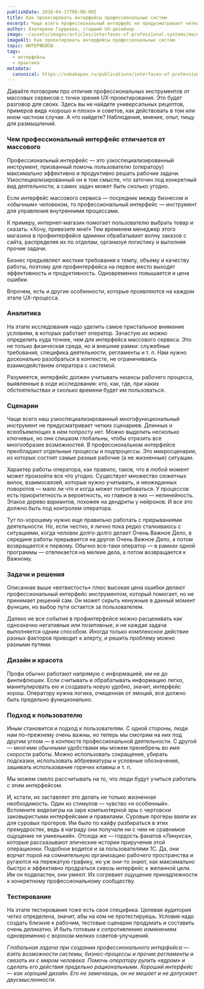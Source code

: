 ```yaml
---
publishDate: 2018-04-17T00:00:00Z
title: Как проектировать интерфейсы профессиональных систем
excerpt: Чаще всего профессиональный интерфейс не предусматривает четких сценариев. Зато мы можем смело рассчитывать, что люди будут учиться работать с этим интерфейсом.
author: Екатерина Гордеева, старший UX-дизайнер
image: ~/assets/images/articles/interfaces-of-professional-systems/main.png
imageAlt: Как проектировать интерфейсы профессиональных систем
topic: ИНТЕРФЕЙСЫ
tags:
  - интерфейсы
  - практика
metadata:
  canonical: https://sobakapav.ru/publications/interfaces-of-professional-systems
---
```



Давайте поговорим про отличия профессиональных инструментов от массовых сервисов с точки зрения UX-проектирования. Это будет разговор для своих. Здесь вы не найдете универсальных рецептов, примеров вида «хорошо и плохо» и советов, как действовать в том или ином частном случае. А что найдете? Наблюдения, мнение, опыт, пищу для размышлений.

### Чем профессиональный интерфейс отличается от массового 

Профессиональный интерфейс — это узкоспециализированный инструмент, призванный помочь пользователю (оператору) максимально эффективно и продуктивно решать рабочие задачи. Узкоспециализированный он в том смысле, что заточен под конкретный вид деятельности, а самих задач может быть сколько угодно.

Если интерфейс массового сервиса — посредник между бизнесом и «обычным» человеком, то профессиональный интерфейс — инструмент для управления внутренними процессами.

К примеру, интернет-магазин помогает пользователю выбрать товар и сказать: «Хочу, привезите мне!» Тем временем менеджер этого магазина в профинтерфейсе админки обрабатывает волну заказов с сайта, распределяя их по отделам, организуя логистику и выполняя прочие задачи.

Бизнес предъявляет жесткие требования к темпу, объему и качеству работы, поэтому для профинтерфейса на первое место выходят эффективность и продуктивность. Одновременно повышается и цена ошибки.

Впрочем, есть и другие особенности, которые проявляются на каждом этапе UX-процесса.

### Аналитика

На этапе исследования надо уделить самое пристальное внимание условиям, в которых работает оператор. Зачастую их можно определить куда точнее, чем для интерфейса массового сервиса. Это не только физическая среда, но и внешние рамки: служебные требования, специфика деятельности, регламенты и т. п. Нам нужно досконально разобраться в контексте, не ограничиваясь взаимодействием оператора с системой.

Разумеется, интерфейс должен учитывать нюансы рабочего процесса, выявленные в ходе исследования: кто, как, где, при каких обстоятельствах и сколько времени будет им пользоваться.

### Сценарии

Чаще всего наш узкоспециализированный многофункциональный инструмент не предусматривает четких сценариев. Длинных и всеобъемлющих в нем попросту нет. Можно выделить несколько ключевых, но они слишком глобальны, чтобы отразить все многообразие возможностей. В профессиональном интерфейсе преобладают отдельные процессы и подпроцессы. Это микросценарии, из которых состоят самые разные рабочие (а не жизненные) ситуации.

Характер работы оператора, как правило, таков, что в любой момент может произойти все что угодно. Существует множество сюжетных вилок, взаимосвязей, которые нужно учитывать, и неожиданных поворотов — мало ли что и когда может потребоваться. У процессов есть приоритетность и вероятность, но главное в них — нелинейность. Этакое дерево вариантов, похожее на дендриты у нейронов. И все это должно быть под контролем оператора.

Тут по-хорошему нужно еще правильно работать с прерываниями деятельности. Но, если честно, я лично пока редко сталкиваюсь с ситуациями, когда человек долго-долго делает Очень Важное Дело, в середине работы прерывается на другое Очень Важное Дело, а потом возвращается к первому. Обычно все-таки оператор — в рамках одной программы — отвлекается на мелкие дела, а потом возвращается к Важному.

### Задачи и решения

Описанная выше «ветвистость» плюс высокая цена ошибки делают профессиональный интерфейс инструментом, который помогает, но не принимает решений сам. Он может скрыть ненужные в данный момент функции, но выбор пути остается за пользователем.

Далеко не все события в профинтерфейсе можно расценивать как однозначно негативные или позитивные, и не каждая задача выполняется одним способом. Иногда только комплексное действие разных факторов приводит к алерту, и решить проблему можно разными путями.

### Дизайн и красота

Профи обычно работают напрямую с информацией, им не до финтифлюшек. Если считывать и обрабатывать информацию легко, манипулировать ею и создавать новую удобно, значит, интерфейс хорош. Оператору нужна логика, очищенная от эмоций, все должно быть предельно функционально.

### Подход к пользователю

Иным становится и подход к пользователям. С одной стороны, люди нам по-прежнему очень важны, но теперь мы смотрим на них под другим углом — в контексте профессиональной деятельности. С другой — многими обычными удобствами мы можем пренебречь во имя скорости работы. Можно использовать сокращения, убирать подсказки, использовать аббревиатуры и условные обозначения, зашивать использование горячих клавиш и т. п.

Мы можем смело рассчитывать на то, что люди будут учиться работать с этим интерфейсом.

И, кстати, их заставляет это делать не только жизненная необходимость. Один из стимулов — чувство «я особенный». Вспомните видеоигры на заре компьютерной эры с чертовски заковыристыми интерфейсами и правилами. Суровые прогеры ваяли их для суровых прогеров. Им было по кайфу разбираться в этих премудростях, ведь в награду они получали ни с чем не сравнимое ощущение «я умненький». Отсюда же — гордость фанатов «Линукса», которые рассказывают эпические истории приручения этой операционки. Подобное водится и за пользователями 1С. Да, они ворчат порой на сомнительную организацию рабочего пространства и ругаются на пережатую графику, но уж они-то знают, как максимально быстро и эффективно продраться сквозь интерфейс к желанной цели. Им он подвластен, они умеют. Их согревает ощущение принадлежности к конкретному профессиональному сообществу.

### Тестирование

На этапе тестирования тоже есть своя специфика. Целевая аудитория четко определена, значит, абы на ком не протестируешь. Условия надо создать близкие к рабочим, тестовые сценарии продумать и составить очень деликатно. И быть готовым к сопротивлению изменениям одновременно с ворохом мелких советов-улучшений.

_Глобальная задача при создании профессионального интерфейса — взять возможности системы, бизнес-процессы и прочие регламенты и связать их с миром человека. Помочь оператору рулить «ядром» и сделать его действия предельно рациональными. Хороший интерфейс — как хороший дизайн. Его не замечаешь, он не мешает и не допускает двусмысленности._
